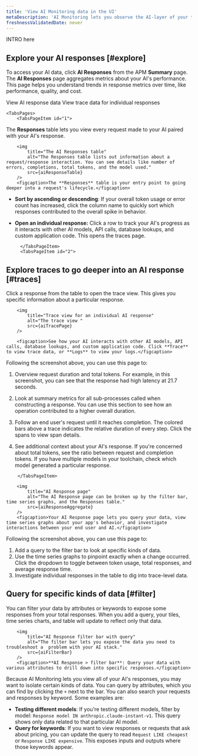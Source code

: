 ```yaml
---
title: 'View AI Monitoring data in the UI'
metaDescription: 'AI Monitoring lets you observe the AI-layer of your tech stack, giving you a holistic overview of the health and performance of your AI-powered app.'
freshnessValidatedDate: never
---
```


INTRO here

## Explore your AI responses [#explore]

To access your AI data, click **AI Responses** from the APM **Summary** page. The **AI Responses** page aggregates metrics about your AI's performance. This page helps you understand trends in response metrics over time, like performance, quality, and cost.

<Tabs>
	<TabsBar>
        <TabsBarItem id="1">
            View AI response data
        </TabsBarItem>
        <TabsBarItem id="2">
            View trace data for individual responses
        </TabsBarItem>
    </TabsBar>

    <TabsPages>
        <TabsPageItem id="1">

The **Responses** table lets you view every request made to your AI paired with your AI's response. 

```
    <img
        title="The AI Responses table"
        alt="The Responses table lists out information about a request/response interaction. You can see details like number of errors, completions, total tokens, and the model used."
        src={aiResponseTable}
    />
    <figcaption>The **Responses** table is your entry point to going deeper into a request's lifecycle.</figcaption>
```

* **Sort by ascending or descending**: If your overall token usage or error count has increased, click the column name to quickly sort which responses contributed to the overall spike in behavior. 
* **Open an individual response:** Click a row to track your AI's progress as it interacts with other AI models, API calls, database lookups, and custom application code. This opens the traces page.

        </TabsPageItem>
        <TabsPageItem id="2">

## Explore traces to go deeper into an AI response [#traces]

Click a response from the table to open the trace view. This gives you specific information about a particular response. 

```
    <img
        title="Trace view for an individual AI response"
        alt="The trace view "
        src={aiTracePage}
    />

    <figcaption>See how your AI interacts with other AI models, API calls, database lookups, and custom application code. Click **Trace** to view trace data, or **Logs** to view your logs.</figcaption>
```

Following the screenshot above, you can use this page to:
1. Overview request duration and total tokens. For example, in this screenshot, you can see that the response had high latency at 21.7 seconds. 
2. Look at summary metrics for all sub-processes called when constructing a response. You can use this section to see how an operation contributed to a higher overall duration. 
3. Follow an end user's request until it reaches completion. The colored bars above a trace indicates the relative duration of every step. Click the spans to view span details. 
4. See additional context about your AI's response. If you're concerned about total tokens, see the ratio between request and completion tokens. If you have multiple models in your toolchain, check which model generated a particular response. 

        </TabsPageItem>
    </TabsPages>
</Tabs>

```
    <img
        title="AI Response page"
        alt="The AI Response page can be broken up by the filter bar, time series graphs, and the Responses table."
        src={aiResponseAggregate}
    />
    <figcaption>Your AI Response page lets you query your data, view time series graphs about your app's behavior, and investigate interactions between your end user and AI.</figcaption>
```

Following the screenshot above, you can use this page to:
1. Add a query to the filter bar to look at specific kinds of data.
2. Use the time series graphs to pinpoint exactly when a change occurred. Click the dropdown to toggle between token usage, total responses, and average response time.
3. Investigate individual responses in the table to dig into trace-level data.

## Query for specific kinds of data [#filter]
You can filter your data by attributes or keywords to expose some responses from your total responses. When you add a query, your tiles, time series charts, and table will update to reflect only that data. 

```
    <img
        title="AI Response filter bar with query"
        alt="The filter bar lets you expose the data you need to troubleshoot a  problem with your AI stack."
        src={aiFilterBar}
    />
    <figcaption>**AI Response > filter bar**: Query your data with various attributes to drill down into specific responses.</figcaption>
```

Because AI Monitoring lets you view all of your AI's responses, you may want to isolate certain kinds of data. You can query by attributes, which you can find by clicking the `+` next to the bar. You can also search your requests and responses by keyword. Some examples are:

* **Testing different models**: If you're testing different models, filter by model: `Response model IN anthropic.claude-instant-v1`. This query shows only data related to that particular AI model.
* **Query for keywords**: If you want to view responses or requests that ask about pricing, you can update the query to read `Request LIKE cheapest` or `Response LIKE expensive`. This exposes inputs and outputs where those keywords appear.
